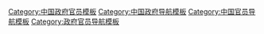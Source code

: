 [[Category:中国政府官员模板|Category:中国政府官员模板]]
[[Category:中国政府导航模板|Category:中国政府导航模板]]
[[Category:中国官员导航模板|Category:中国官员导航模板]]
[[Category:政府官员导航模板|Category:政府官员导航模板]]
